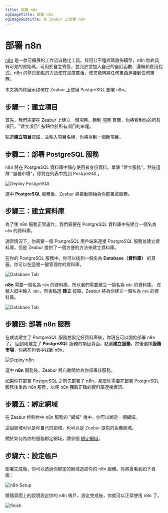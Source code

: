 ```yaml
---
title: 部署 n8n
ogImageTitle: 部署 n8n
ogImageSubtitle: 在 Zeabur 上部署 n8n
---
```



# 部署 n8n

[n8n](https://github.com/n8n-io/n8n) 是一款可擴展的工作流自動化工具。採用公平程式碼散佈模型，n8n 始終具有可見的原始碼，可用於自主寄管，並允許您加入自己的自訂函數、邏輯和應用程式。n8n 的基於節點的方法使其高度靈活，使您能夠將任何東西連接到任何東西。

本文將向你展示如何在 Zeabur 上使用 PostgreSQL 部署 n8n。

## 步驟一：建立項目

首先，我們需要在 Zeabur 上建立一個項目。轉到 [項目](https://dash.zeabur.com/projects) 頁面，你將看到你的所有項目，"建立項目" 按鈕位於所有項目的末尾。

點選**建立項目**按鈕，並輸入項目名稱，你將得到一個新項目。

## 步驟二：部署 PostgreSQL 服務

n8n 將在 PostgreSQL 資料庫中儲存使用者身份資料。單擊 "建立服務"，然後選擇 "服務市場"，你將在列表中找到 PostgreSQL。

![Deploy PostgreSQL](/marketplace/postgresql/deploy.png)

選中 **PostgreSQL** 服務後，Zeabur 將自動開始為你部署該服務。

## 步驟三：建立資料庫

為了使 n8n 服務正常運作，我們需要在 PostgreSQL 資料庫中先建立一個名為 `n8n` 的資料庫。

通常情況下，你需要一個 PostgreSQL 用戶端來連接 PostgreSQL 服務並建立資料庫。但是 Zeabur 提供了一個方便的方法來建立資料庫。

在你的 PostgreSQL 服務中，你可以找到一個名為 **Database（資料庫）** 的頁籤，你可以在這裡一鍵管理你的資料庫。

![Database Tab](/marketplace/n8n/database-tab.png)

**n8n** 需要一個名為 `n8n` 的資料庫，所以我們需要建立一個名為 `n8n` 的資料庫。
在輸入框中輸入 `n8n`，然後點選 **建立** 按鈕，Zeabur 將為你建立一個名為 `n8n` 的資料庫。

![Database Tab](/marketplace/n8n/database-n8n.png)

## 步驟四: 部署 n8n 服務

在成功建立了 PostgreSQL 服務並設定好資料庫後，你現在可以開始部署 n8n 了。
回到剛建立了 **PostgreSQL** 服務的項目頁面，點選**建立服務**，然後選擇**服務市場**，你將在列表中找到 n8n。

![Deploy n8n](/marketplace/n8n/deploy.png)

選中 **n8n** 服務後，Zeabur 將自動開始為你部署該服務。

<Callout>
  如果你在部署 PostgreSQL 之前先部署了 n8n，那麼你需要在部署 PostgreSQL
  服務後重啟 n8n 服務，以便 n8n 獲取正確的資料庫連接資訊。
</Callout>

## 步驟五：綁定網域

在 Zeabur 控制台中 n8n 服務的 "網域" 塊中，你可以綁定一個網域。

這個網域可以是你自己的網域，也可以是 Zeabur 提供的免費網域。

關於如何為你的服務綁定網域，請參閱 [綁定網域](../deploy/domain-binding)。

## 步驟六：設定帳戶

部署完成後，你可以透過你綁定的網域造訪你的 n8n 服務。你將會看到如下頁面：

![n8n Setup](/marketplace/n8n/setup.png)

跟隨頁面上的說明設定你的 n8n 帳戶。設定完成後，你就可以正常使用 n8n 了。

![finish](/marketplace/n8n/finish.png)
